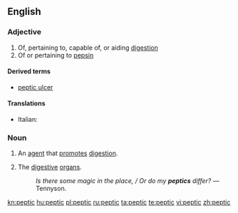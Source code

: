 ==English==

===Adjective===
{{en-adj}}

# Of, pertaining to, capable of, or aiding [[digestion]]
# Of or pertaining to [[pepsin]]

====Derived terms====
*[[peptic ulcer]]

====Translations====
{{trans-top|of, pertaining to digestion}}
*Italian: {{t-|it|peptico}}
{{trans-mid}}
{{trans-bottom}}

===Noun===
{{en-noun}}

# An [[agent]] that [[promote]]s [[digestion]].
# {{context|in plural}} The [[digestive]] [[organ]]s.
#: ''Is there some magic in the place, / Or do my '''peptics''' differ?'' &mdash; Tennyson.

[[kn:peptic]]
[[hu:peptic]]
[[pl:peptic]]
[[ru:peptic]]
[[ta:peptic]]
[[te:peptic]]
[[vi:peptic]]
[[zh:peptic]]
